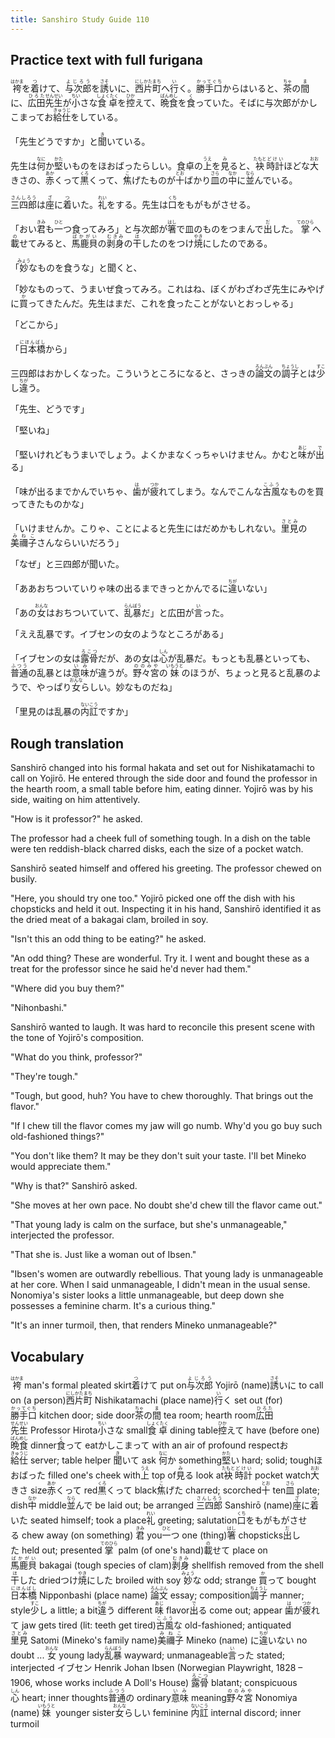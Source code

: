 ```yaml
---
title: Sanshiro Study Guide 110
---
```


## Practice text with full furigana

<p>
<ruby><rb>袴</rb><rt>はかま</rt></ruby>を<ruby><rb>着</rb><rt>つ</rt></ruby>けて、<ruby><rb>与次郎</rb><rt>よじろう</rt></ruby>を<ruby><rb>誘</rb><rt>さそ</rt></ruby>いに、<ruby><rb>西片町</rb><rt>にしかたまち</rt></ruby>へ<ruby><rb>行</rb><rt>い</rt></ruby>く。<ruby><rb>勝手口</rb><rt>かってぐち</rt></ruby>からはいると、<ruby><rb>茶</rb><rt>ちゃ</rt></ruby>の<ruby><rb>間</rb><rt>ま</rt></ruby>に、<ruby><rb>広田</rb><rt>ひろた</rt></ruby><ruby><rb>先生</rb><rt>せんせい</rt></ruby>が<ruby><rb>小</rb><rt>ちい</rt></ruby>さな<ruby><rb>食卓</rb><rt>しょくたく</rt></ruby>を<ruby><rb>控</rb><rt>ひか</rt></ruby>えて、<ruby><rb>晩食</rb><rt>ばんめし</rt></ruby>を<ruby><rb>食</rb><rt>く</rt></ruby>っていた。そばに与次郎がかしこまってお<ruby><rb>給仕</rb><rt>きゅうじ</rt></ruby>をしている。
</p>

<p>
「先生どうですか」と<ruby><rb>聞</rb><rt>き</rt></ruby>いている。
</p>

<p>
先生は<ruby><rb>何</rb><rt>なに</rt></ruby>か<ruby><rb>堅</rb><rt>かた</rt></ruby>いものをほおばったらしい。食卓の<ruby><rb>上</rb><rt>うえ</rt></ruby>を<ruby><rb>見</rb><rt>み</rt></ruby>ると、<ruby><rb>袂</rb><rt>たもと</rt></ruby><ruby><rb>時計</rb><rt>どけい</rt></ruby>ほどな<ruby><rb>大</rb><rt>おお</rt></ruby>きさの、<ruby><rb>赤</rb><rt>あか</rt></ruby>くって<ruby><rb>黒</rb><rt>くろ</rt></ruby>くって、<ruby><rb>焦</rb><rt>こ</rt></ruby>げたものが<ruby><rb>十</rb><rt>とお</rt></ruby>ばかり<ruby><rb>皿</rb><rt>さら</rt></ruby>の<ruby><rb>中</rb><rt>なか</rt></ruby>に<ruby><rb>並</rb><rt>なら</rt></ruby>んでいる。
</p>

<p>
<ruby><rb>三四郎</rb><rt>さんしろう</rt></ruby>は<ruby><rb>座</rb><rt>ざ</rt></ruby>に<ruby><rb>着</rb><rt>つ</rt></ruby>いた。<ruby><rb>礼</rb><rt>れい</rt></ruby>をする。先生は<ruby><rb>口</rb><rt>くち</rt></ruby>をもがもがさせる。
</p>

<p>
「おい<ruby><rb>君</rb><rt>きみ</rt></ruby>も<ruby><rb>一</rb><rt>ひと</rt></ruby>つ食ってみろ」と与次郎が<ruby><rb>箸</rb><rt>はし</rt></ruby>で皿のものをつまんで<ruby><rb>出</rb><rt>だ</rt></ruby>した。<ruby><rb>掌</rb><rt>てのひら</rt></ruby>へ<ruby><rb>載</rb><rt>の</rt></ruby>せてみると、<ruby><rb>馬鹿貝</rb><rt>ばかがい</rt></ruby>の<ruby><rb>剥身</rb><rt>むきみ</rt></ruby>の<ruby><rb>干</rb><rt>ほ</rt></ruby>したのをつけ<ruby><rb>焼</rb><rt>やき</rt></ruby>にしたのである。
</p>

<p>
「<ruby><rb>妙</rb><rt>みょう</rt></ruby>なものを食うな」と聞くと、
</p>

<p>
「妙なものって、うまいぜ食ってみろ。これはね、ぼくがわざわざ先生にみやげに<ruby><rb>買</rb><rt>か</rt></ruby>ってきたんだ。先生はまだ、これを食ったことがないとおっしゃる」
</p>

<p>「どこから」</p>
<p>
「<ruby><rb>日本橋</rb><rt>にほんばし</rt></ruby>から」
</p>

<p>
三四郎はおかしくなった。こういうところになると、さっきの<ruby><rb>論文</rb><rt>ろんぶん</rt></ruby>の<ruby><rb>調子</rb><rt>ちょうし</rt></ruby>とは<ruby><rb>少</rb><rt>すこ</rt></ruby>し<ruby><rb>違</rb><rt>ちが</rt></ruby>う。
</p>

<p>「先生、どうです」</p>
<p>「堅いね」</p>
<p>
「堅いけれどもうまいでしょう。よくかまなくっちゃいけません。かむと<ruby><rb>味</rb><rt>あじ</rt></ruby>が<ruby><rb>出</rb><rt>で</rt></ruby>る」
</p>

<p>
「味が出るまでかんでいちゃ、<ruby><rb>歯</rb><rt>は</rt></ruby>が<ruby><rb>疲</rb><rt>つか</rt></ruby>れてしまう。なんでこんな<ruby><rb>古風</rb><rt>こふう</rt></ruby>なものを買ってきたものかな」
</p>

<p>
「いけませんか。こりゃ、ことによると先生にはだめかもしれない。<ruby><rb>里見</rb><rt>さとみ</rt></ruby>の<ruby><rb>美禰子</rb><rt>みねこ</rt></ruby>さんならいいだろう」
</p>

<p>「なぜ」と三四郎が聞いた。</p>
<p>
「ああおちついていりゃ味の出るまできっとかんでるに<ruby><rb>違</rb><rt>ちが</rt></ruby>いない」
</p>

<p>
「あの<ruby><rb>女</rb><rt>おんな</rt></ruby>はおちついていて、<ruby><rb>乱暴</rb><rt>らんぼう</rt></ruby>だ」と広田が<ruby><rb>言</rb><rt>い</rt></ruby>った。
</p>

<p>
「ええ乱暴です。イブセンの女のようなところがある」
</p>

<p>
「イブセンの女は<ruby><rb>露骨</rb><rt>ろこつ</rt></ruby>だが、あの女は<ruby><rb>心</rb><rt>しん</rt></ruby>が乱暴だ。もっとも乱暴といっても、<ruby><rb>普通</rb><rt>ふつう</rt></ruby>の乱暴とは<ruby><rb>意味</rb><rt>いみ</rt></ruby>が違うが。<ruby><rb>野々宮</rb><rt>ののみや</rt></ruby>の<ruby><rb>妹</rb><rt>いもうと</rt></ruby>のほうが、ちょっと見ると乱暴のようで、やっぱり<ruby><rb>女</rb><rt>おんな</rt></ruby>らしい。妙なものだね」
</p>

<p>
「里見のは乱暴の<ruby><rb>内訌</rb><rt>ないこう</rt></ruby>ですか」
</p>


## Rough translation

Sanshirō changed into his formal hakata and set out for Nishikatamachi to call on Yojirō. He entered through the side door and found the professor in the hearth room, a small table before him, eating dinner. Yojirō was by his side, waiting on him attentively. 

"How is it professor?" he asked.

The professor had a cheek full of something tough. In a dish on the table were ten reddish-black charred disks, each the size of a pocket watch.

Sanshirō seated himself and offered his greeting. The professor chewed on busily.

"Here, you should try one too." Yojirō picked one off the dish with his chopsticks and held it out. Inspecting it in his hand, Sanshirō identified it as the dried meat of a bakagai clam, broiled in soy.

"Isn't this an odd thing to be eating?" he asked.

"An odd thing? These are wonderful. Try it. I went and bought these as a treat for the professor since he said he'd never had them."

"Where did you buy them?"

"Nihonbashi."

Sanshirō wanted to laugh. It was hard to reconcile this present scene with the tone of Yojirō's composition.

"What do you think, professor?"

"They're tough."

"Tough, but good, huh? You have to chew thoroughly. That brings out the flavor."

"If I chew till the flavor comes my jaw will go numb. Why'd you go buy such old-fashioned things?"

"You don't like them? It may be they don't suit your taste. I'll bet Mineko would appreciate them."

"Why is that?" Sanshirō asked.

"She moves at her own pace. No doubt she'd chew till the flavor came out."

"That young lady is calm on the surface, but she's unmanageable," interjected the professor.

"That she is. Just like a woman out of Ibsen."

"Ibsen's women are outwardly rebellious. That young lady is unmanageable at her core. When I said unmanageable, I didn't mean in the usual sense. Nonomiya's sister looks a little unmanageable, but deep down she possesses a feminine charm. It's a curious thing."

"It's an inner turmoil, then, that renders Mineko unmanageable?"  


## Vocabulary

<p>
<span class="vocabstudy"><ruby><rb>袴</rb><rt>はかま</rt></ruby>&nbsp;man's formal pleated skirt</span><span class="vocabstudy"><ruby><rb>着</rb><rt>つ</rt></ruby>けて&nbsp;put on</span><span class="vocabstudy"><ruby><rb>与次郎</rb><rt>よじろう</rt></ruby>&nbsp;Yojirō (name)</span><span class="vocabstudy"><ruby><rb>誘</rb><rt>さそ</rt></ruby>いに&nbsp;to call on (a person)</span><span class="vocabstudy"><ruby><rb>西片町</rb><rt>にしかたまち</rt></ruby>&nbsp;Nishikatamachi (place name)</span><span class="vocabstudy"><ruby><rb>行</rb><rt>い</rt></ruby>く&nbsp;set out (for)</span><span class="vocabstudy"><ruby><rb>勝手口</rb><rt>かってぐち</rt></ruby>&nbsp;kitchen door; side door</span><span class="vocabstudy"><ruby><rb>茶</rb><rt>ちゃ</rt></ruby>の<ruby><rb>間</rb><rt>ま</rt></ruby>&nbsp;tea room; hearth room</span><span class="vocabstudy"><ruby><rb>広田</rb><rt>ひろた</rt></ruby><ruby><rb>先生</rb><rt>せんせい</rt></ruby>&nbsp;Professor Hirota</span><span class="vocabstudy"><ruby><rb>小</rb><rt>ちい</rt></ruby>さな&nbsp;small</span><span class="vocabstudy"><ruby><rb>食卓</rb><rt>しょくたく</rt></ruby>&nbsp;dining table</span><span class="vocabstudy"><ruby><rb>控</rb><rt>ひか</rt></ruby>えて&nbsp;have (before one)</span><span class="vocabstudy"><ruby><rb>晩食</rb><rt>ばんめし</rt></ruby>&nbsp;dinner</span><span class="vocabstudy"><ruby><rb>食</rb><rt>く</rt></ruby>って&nbsp;eat</span><span class="vocabstudy">かしこまって&nbsp;with an air of profound respect</span><span class="vocabstudy">お<ruby><rb>給仕</rb><rt>きゅうじ</rt></ruby>&nbsp;server; table helper</span>
<span class="vocabstudy"><ruby><rb>聞</rb><rt>き</rt></ruby>いて&nbsp;ask</span>
<span class="vocabstudy"><ruby><rb>何</rb><rt>なに</rt></ruby>か&nbsp;something</span><span class="vocabstudy"><ruby><rb>堅</rb><rt>かた</rt></ruby>い&nbsp;hard; solid; tough</span><span class="vocabstudy">ほおばった&nbsp;filled one's cheek with</span><span class="vocabstudy"><ruby><rb>上</rb><rt>うえ</rt></ruby>&nbsp;top of</span><span class="vocabstudy"><ruby><rb>見</rb><rt>み</rt></ruby>る&nbsp;look at</span><span class="vocabstudy"><ruby><rb>袂</rb><rt>たもと</rt></ruby><ruby><rb>時計</rb><rt>どけい</rt></ruby>&nbsp;pocket watch</span><span class="vocabstudy"><ruby><rb>大</rb><rt>おお</rt></ruby>きさ&nbsp;size</span><span class="vocabstudy"><ruby><rb>赤</rb><rt>あか</rt></ruby>くって&nbsp;red</span><span class="vocabstudy"><ruby><rb>黒</rb><rt>くろ</rt></ruby>くって&nbsp;black</span><span class="vocabstudy"><ruby><rb>焦</rb><rt>こ</rt></ruby>げた&nbsp;charred; scorched</span><span class="vocabstudy"><ruby><rb>十</rb><rt>とお</rt></ruby>&nbsp;ten</span><span class="vocabstudy"><ruby><rb>皿</rb><rt>さら</rt></ruby>&nbsp;plate; dish</span><span class="vocabstudy"><ruby><rb>中</rb><rt>なか</rt></ruby>&nbsp;middle</span><span class="vocabstudy"><ruby><rb>並</rb><rt>なら</rt></ruby>んで&nbsp;be laid out; be arranged</span>
<span class="vocabstudy"><ruby><rb>三四郎</rb><rt>さんしろう</rt></ruby>&nbsp;Sanshirō (name)</span><span class="vocabstudy"><ruby><rb>座</rb><rt>ざ</rt></ruby>に<ruby><rb>着</rb><rt>つ</rt></ruby>いた&nbsp;seated himself; took a place</span><span class="vocabstudy"><ruby><rb>礼</rb><rt>れい</rt></ruby>&nbsp;greeting; salutation</span><span class="vocabstudy"><ruby><rb>口</rb><rt>くち</rt></ruby>をもがもがさせる&nbsp;chew away (on something)</span>
<span class="vocabstudy"><ruby><rb>君</rb><rt>きみ</rt></ruby>&nbsp;you</span><span class="vocabstudy"><ruby><rb>一</rb><rt>ひと</rt></ruby>つ&nbsp;one (thing)</span><span class="vocabstudy"><ruby><rb>箸</rb><rt>はし</rt></ruby>&nbsp;chopsticks</span><span class="vocabstudy"><ruby><rb>出</rb><rt>だ</rt></ruby>した&nbsp;held out; presented</span><span class="vocabstudy"><ruby><rb>掌</rb><rt>てのひら</rt></ruby>&nbsp;palm (of one's hand)</span><span class="vocabstudy"><ruby><rb>載</rb><rt>の</rt></ruby>せて&nbsp;place on</span><span class="vocabstudy"><ruby><rb>馬鹿貝</rb><rt>ばかがい</rt></ruby>&nbsp;bakagai (tough species of clam)</span><span class="vocabstudy"><ruby><rb>剥身</rb><rt>むきみ</rt></ruby>&nbsp;shellfish removed from the shell</span><span class="vocabstudy"><ruby><rb>干</rb><rt>ほ</rt></ruby>した&nbsp;dried</span><span class="vocabstudy">つけ<ruby><rb>焼</rb><rt>やき</rt></ruby>にした&nbsp;broiled with soy</span>
<span class="vocabstudy"><ruby><rb>妙</rb><rt>みょう</rt></ruby>な&nbsp;odd; strange</span>
<span class="vocabstudy"><ruby><rb>買</rb><rt>か</rt></ruby>って&nbsp;bought</span>
<span class="vocabstudy"><ruby><rb>日本橋</rb><rt>にほんばし</rt></ruby>&nbsp;Nipponbashi (place name)</span>
<span class="vocabstudy"><ruby><rb>論文</rb><rt>ろんぶん</rt></ruby>&nbsp;essay; composition</span><span class="vocabstudy"><ruby><rb>調子</rb><rt>ちょうし</rt></ruby>&nbsp;manner; style</span><span class="vocabstudy"><ruby><rb>少</rb><rt>すこ</rt></ruby>し&nbsp;a little; a bit</span><span class="vocabstudy"><ruby><rb>違</rb><rt>ちが</rt></ruby>う&nbsp;different</span>
<span class="vocabstudy"><ruby><rb>味</rb><rt>あじ</rt></ruby>&nbsp;flavor</span><span class="vocabstudy"><ruby><rb>出</rb><rt>で</rt></ruby>る&nbsp;come out; appear</span>
<span class="vocabstudy"><ruby><rb>歯</rb><rt>は</rt></ruby>が<ruby><rb>疲</rb><rt>つか</rt></ruby>れて&nbsp;jaw gets tired (lit: teeth get tired)</span><span class="vocabstudy"><ruby><rb>古風</rb><rt>こふう</rt></ruby>な&nbsp;old-fashioned; antiquated</span>
<span class="vocabstudy"><ruby><rb>里見</rb><rt>さとみ</rt></ruby>&nbsp;Satomi (Mineko's family name)</span><span class="vocabstudy"><ruby><rb>美禰子</rb><rt>みねこ</rt></ruby>&nbsp;Mineko (name)</span>
<span class="vocabstudy">に<ruby><rb>違</rb><rt>ちが</rt></ruby>いない&nbsp;no doubt ...</span>
<span class="vocabstudy"><ruby><rb>女</rb><rt>おんな</rt></ruby>&nbsp;young lady</span><span class="vocabstudy"><ruby><rb>乱暴</rb><rt>らんぼう</rt></ruby>&nbsp;wayward; unmanageable</span><span class="vocabstudy"><ruby><rb>言</rb><rt>い</rt></ruby>った&nbsp;stated; interjected</span>
<span class="vocabstudy">イブセン&nbsp;Henrik Johan Ibsen (Norwegian Playwright, 1828 – 1906, whose works include A Doll's House)</span>
<span class="vocabstudy"><ruby><rb>露骨</rb><rt>ろこつ</rt></ruby>&nbsp;blatant; conspicuous</span><span class="vocabstudy"><ruby><rb>心</rb><rt>しん</rt></ruby>&nbsp;heart; inner thoughts</span><span class="vocabstudy"><ruby><rb>普通</rb><rt>ふつう</rt></ruby>の&nbsp;ordinary</span><span class="vocabstudy"><ruby><rb>意味</rb><rt>いみ</rt></ruby>&nbsp;meaning</span><span class="vocabstudy"><ruby><rb>野々宮</rb><rt>ののみや</rt></ruby>&nbsp;Nonomiya (name)</span><span class="vocabstudy"><ruby><rb>妹</rb><rt>いもうと</rt></ruby>&nbsp;younger sister</span><span class="vocabstudy"><ruby><rb>女</rb><rt>おんな</rt></ruby>らしい&nbsp;feminine</span>
<span class="vocabstudy"><ruby><rb>内訌</rb><rt>ないこう</rt></ruby>&nbsp;internal discord; inner turmoil</span>
</p>
